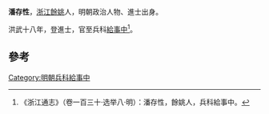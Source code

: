 '''潘存性'''，[[浙江|浙江]][[餘姚|餘姚]]人，明朝政治人物、進士出身。

洪武十八年，登進士，官至兵科[[給事中|給事中]]<ref>《浙江通志》（卷一百三十·选举八·明）：潘存性，餘姚人，兵科給事中。</ref>。

==參考==
{{reflist}}
{{明朝人物小作品}}
{{洪武十八年乙丑科殿試金榜}}
[[Category:明朝兵科給事中|Category:明朝兵科給事中]]